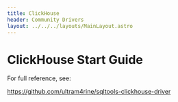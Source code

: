 ```yaml
---
title: ClickHouse
header: Community Drivers
layout: ../../../layouts/MainLayout.astro
---
```


# ClickHouse Start Guide

For full reference, see:

<a target="_blank" href="https://github.com/ultram4rine/sqltools-clickhouse-driver">
  https://github.com/ultram4rine/sqltools-clickhouse-driver
</a>

